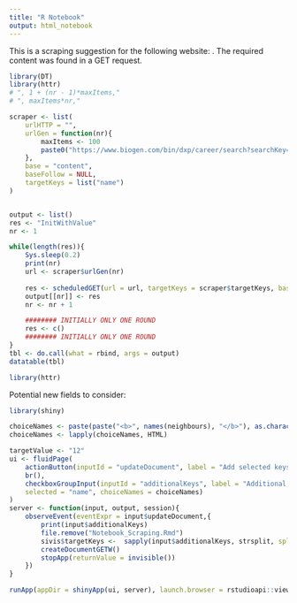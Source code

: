 ```yaml
---
title: "R Notebook"
output: html_notebook
---
```


This is a scraping suggestion for the following website: .
The required content was found in a GET request.

```r
library(DT)
library(httr)
# ", 1 + (nr - 1)*maxItems,"
# ", maxItems*nr,"

scraper <- list(
	urlHTTP = "",
	urlGen = function(nr){
		maxItems <- 100
		paste0("https://www.biogen.com/bin/dxp/career/search?searchKey=&category=null&location=Switzerland-Zug%20Headquarters&region=null&joblevel=null&jobtype=null")
	},
	base = "content",
	baseFollow = NULL,
	targetKeys = list("name")
)


output <- list()
res <- "InitWithValue"
nr <- 1

while(length(res)){
	Sys.sleep(0.2)
	print(nr)
	url <- scraper$urlGen(nr)
	
	res <- scheduledGET(url = url, targetKeys = scraper$targetKeys, base = scraper$base, baseFollow = scraper$baseFollow)$res
	output[[nr]] <- res
	nr <- nr + 1

	######## INITIALLY ONLY ONE ROUND
	res <- c()
	######## INITIALLY ONLY ONE ROUND
}
tbl <- do.call(what = rbind, args = output)
datatable(tbl)

library(httr)


```

Potential new fields to consider:

```r
library(shiny)

choiceNames <- paste(paste("<b>", names(neighbours), "</b>"), as.character(neighbours), sep = ": ")
choiceNames <- lapply(choiceNames, HTML)

targetValue <- "12"
ui <- fluidPage(
	actionButton(inputId = "updateDocument", label = "Add selected keys to document:"),
	br(),
	checkboxGroupInput(inputId = "additionalKeys", label = "Additional keys to parse: ", choiceValues = as.list(names(neighbours)),
	selected = "name", choiceNames = choiceNames)
)
server <- function(input, output, session){
	observeEvent(eventExpr = input$updateDocument,{
		print(input$additionalKeys)
		file.remove("Notebook_Scraping.Rmd")
		sivis$targetKeys <-  sapply(input$additionalKeys, strsplit, split = "[.]", USE.NAMES = FALSE)
		createDocumentGETW()
		stopApp(returnValue = invisible())
	})
}

runApp(appDir = shinyApp(ui, server), launch.browser = rstudioapi::viewer)
```
